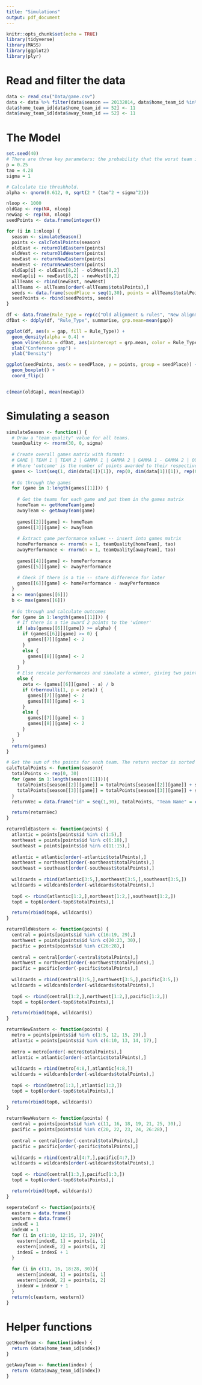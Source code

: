 ```yaml
---
title: "Simulations"
output: pdf_document
---
```


```r
knitr::opts_chunk$set(echo = TRUE)
library(tidyverse)
library(MASS)
library(ggplot2)
library(plyr)
```

# Read and filter the data
```r
data <- read_csv("Data/game.csv")
data <- data %>% filter(data$season == 20132014, data$home_team_id %in% c(seq(1,30), 52), data$away_team_id %in% c(seq(1,30), 52), data$type == 'R')
data$home_team_id[data$home_team_id == 52] <- 11
data$away_team_id[data$away_team_id == 52] <- 11
```

# The Model
```r
set.seed(40)
# There are three key parameters: the probability that the worst team in the league beats the best team in a random game (given by 'p'), the standard deviation in game-to-game performance levels for each team (given by 'tao'), and the standard deviation in the team talent levels (given by 'sigma'). We as the researchers choose a value for p or the ratio of tao and sigma.
p = 0.25
tao = 4.28
sigma = 1

# Calculate tie threshhold.
alpha <- qnorm(0.612, 0, sqrt(2 * (tao^2 + sigma^2)))

nloop <- 1000
oldGap <- rep(NA, nloop)
newGap <- rep(NA, nloop)
seedPoints <- data.frame(integer())

for (i in 1:nloop) {
  season <- simulateSeason()
  points <- calcTotalPoints(season)
  oldEast <- returnOldEastern(points)
  oldWest <- returnOldWestern(points)
  newEast <- returnNewEastern(points)
  newWest <- returnNewWestern(points)
  oldGap[i] <- oldEast[8,2] - oldWest[8,2]
  newGap[i] <- newEast[8,2] - newWest[8,2]
  allTeams <- rbind(newEast, newWest)
  allTeams <- allTeams[order(-allTeams$totalPoints),]
  seeds <- data.frame(seedPlace = seq(1,30), points = allTeams$totalPoints)
  seedPoints <- rbind(seedPoints, seeds)
}

df <- data.frame(Rule_Type = rep(c("Old alignment & rules", "New alignment & rules"), each = nloop), gap = c(oldGap, newGap))
dfDat <- ddply(df, "Rule_Type", summarise, grp.mean=mean(gap))

ggplot(df, aes(x = gap, fill = Rule_Type)) +
  geom_density(alpha = 0.4) +
  geom_vline(data = dfDat, aes(xintercept = grp.mean, color = Rule_Type), linetype = "dashed") +
  xlab("Conference gap") +
  ylab("Density")

ggplot(seedPoints, aes(x = seedPlace, y = points, group = seedPlace)) +
  geom_boxplot() +
  coord_flip()


c(mean(oldGap), mean(newGap))
```


# Simulating a season
```r
simulateSeason <- function() {
  # Draw a "team quality" value for all teams.
  teamQuality <- rnorm(30, 0, sigma)
  
  # Create overall games matrix with format:
  # GAME | TEAM 1 | TEAM 2 | GAMMA 1 | GAMMA 2 | GAMMA 1 - GAMMA 2 | OUTCOME 1 | OUTCOME 2
  # Where 'outcome' is the number of points awarded to their respective teams
  games <- list(seq(1, dim(data[1])[1]), rep(0, dim(data[1])[1]), rep(0, dim(data[1])[1]), rep(0, dim(data[1])[1]), rep(0, dim(data[1])[1]), rep(0, dim(data[1])[1]), rep(0, dim(data[1])[1]), rep(0, dim(data[1])[1]))
  
  # Go through the games
  for (game in 1:length(games[[1]])) {
    
    # Get the teams for each game and put them in the games matrix
    homeTeam <- getHomeTeam(game)
    awayTeam <- getAwayTeam(game)
    
    games[[2]][game] <- homeTeam
    games[[3]][game] <- awayTeam
      
    # Extract game performance values -- insert into games matrix
    homePerformance <- rnorm(n = 1, teamQuality[homeTeam], tao)
    awayPerformance <- rnorm(n = 1, teamQuality[awayTeam], tao)
    
    games[[4]][game] <- homePerformance
    games[[5]][game] <- awayPerformance
    
    # Check if there is a tie -- store difference for later
    games[[6]][game] <- homePerformance - awayPerformance
  }
  a <- mean(games[[6]])
  b <- max(games[[6]])
  
  # Go through and calculate outcomes
  for (game in 1:length(games[[1]])) {
    # If there is a tie award 2 points to the 'winner'
    if (abs(games[[6]][game]) >= alpha) {
      if (games[[6]][game] >= 0) {
        games[[7]][game] <- 2
      }
      else {
        games[[8]][game] <- 2
      }
    }
    # Else rescale performances and simulate a winner, giving two points to the winner and one to the loser
    else {
      zeta <- (games[[6]][game] - a) / b
      if (rbernoulli(1, p = zeta)) {
        games[[7]][game] <- 2
        games[[8]][game] <- 1
      }
      else {
        games[[7]][game] <- 1
        games[[8]][game] <- 2
      }
    }
  }
  return(games)
}
```

```r
# Get the sum of the points for each team. The return vector is sorted by team number value.
calcTotalPoints <- function(season){
  totalPoints <- rep(0, 30)
  for (game in 1:length(season[[1]])){
    totalPoints[season[[2]][game]] = totalPoints[season[[2]][game]] + season[[7]][game]
    totalPoints[season[[3]][game]] = totalPoints[season[[3]][game]] + season[[8]][game]
  }
  returnVec = data.frame("id" = seq(1,30), totalPoints, "Team Name" = c("New Jersey Devils", "NY Islanders", "NY Rangers", "Philadelphia Flyers", "Pittsburgh Penguins", "Boston Bruins", "Buffalo Sabres", "Montreal Canadiens", "Ottowa Senators", "Toronto Maple Leafs", "Winnipeg Jets", "Carolina Hurricanes", "Florida Panthers", "Tampa Bay Lightning", "Washington Capitals", "Chicago Blackhawks", "Detroit Red Wings", "Nashville Predators", "St Louis Blues", "Calgary Flames", "Colorado Avalanche", "Edmonton Oilers", "Vancouver Canucks", "Anaheim Ducks", "Dallas Stars", "LA Kings", "Phoenix Coyotes", "San Jose Sharks", "Columbus Blue Jackets", "Minnesota Wild"))

  return(returnVec)
}
```

```r
returnOldEastern <- function(points) {
  atlantic = points[points$id %in% c(1:5),]
  northeast = points[points$id %in% c(6:10),]
  southeast = points[points$id %in% c(11:15),]
  
  atlantic = atlantic[order(-atlantic$totalPoints),]
  northeast = northeast[order(-northeast$totalPoints),]
  southeast = southeast[order(-southeast$totalPoints),]
  
  wildcards = rbind(atlantic[3:5,],northeast[3:5,],southeast[3:5,])
  wildcards = wildcards[order(-wildcards$totalPoints),]
  
  top6 <- rbind(atlantic[1:2,],northeast[1:2,],southeast[1:2,])
  top6 = top6[order(-top6$totalPoints),]

  return(rbind(top6, wildcards))
}

returnOldWestern <- function(points) {
  central = points[points$id %in% c(16:19, 29),]
  northwest = points[points$id %in% c(20:23, 30),]
  pacific = points[points$id %in% c(26:28),]
  
  central = central[order(-central$totalPoints),]
  northwest = northwest[order(-northwest$totalPoints),]
  pacific = pacific[order(-pacific$totalPoints),]
  
  wildcards = rbind(central[3:5,],northwest[3:5,],pacific[3:5,])
  wildcards = wildcards[order(-wildcards$totalPoints),]
  
  top6 <- rbind(central[1:2,],northwest[1:2,],pacific[1:2,])
  top6 = top6[order(-top6$totalPoints),]

  return(rbind(top6, wildcards))
}

returnNewEastern <- function(points) {
  metro = points[points$id %in% c(1:5, 12, 15, 29),]
  atlantic = points[points$id %in% c(6:10, 13, 14, 17),]
  
  metro = metro[order(-metro$totalPoints),]
  atlantic = atlantic[order(-atlantic$totalPoints),]
  
  wildcards = rbind(metro[4:8,],atlantic[4:8,])
  wildcards = wildcards[order(-wildcards$totalPoints),]
  
  top6 <- rbind(metro[1:3,],atlantic[1:3,])
  top6 = top6[order(-top6$totalPoints),]

  return(rbind(top6, wildcards))
}

returnNewWestern <- function(points) {
  central = points[points$id %in% c(11, 16, 18, 19, 21, 25, 30),]
  pacific = points[points$id %in% c(20, 22, 23, 24, 26:28),]
  
  central = central[order(-central$totalPoints),]
  pacific = pacific[order(-pacific$totalPoints),]
  
  wildcards = rbind(central[4:7,],pacific[4:7,])
  wildcards = wildcards[order(-wildcards$totalPoints),]
  
  top6 <- rbind(central[1:3,],pacific[1:3,])
  top6 = top6[order(-top6$totalPoints),]

  return(rbind(top6, wildcards))
}
```


```r
seperateConf <- function(points){
  eastern = data.frame()
  western = data.frame()
  indexE = 1
  indexW = 1
  for (i in c(1:10, 12:15, 17, 29)){
    eastern[indexE, 1] = points[i, 1]
    eastern[indexE, 2] = points[i, 2]
    indexE = indexE + 1
  }
  
  for (i in c(11, 16, 18:28, 30)){
    western[indexW, 1] = points[i, 1]
    western[indexW, 2] = points[i, 2]
    indexW = indexW + 1
  }
  return(c(eastern, western))
}
```



# Helper functions
```r
getHomeTeam <- function(index) {
  return (data$home_team_id[index])
}

getAwayTeam <- function(index) {
  return (data$away_team_id[index])
}
```











